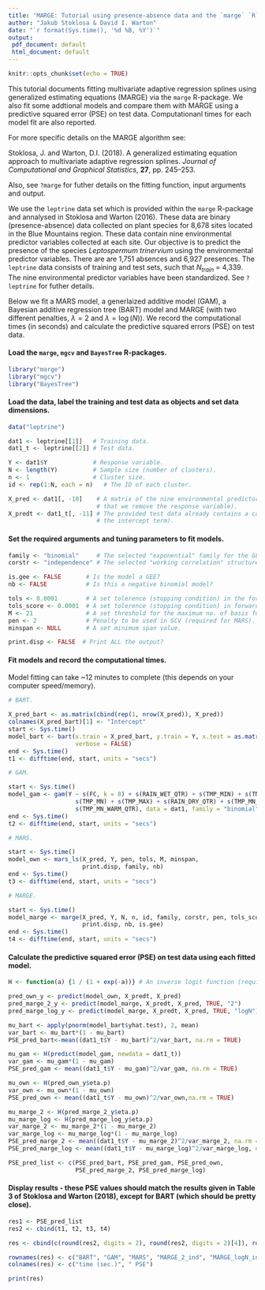 ```yaml
---
title: 'MARGE: Tutorial using presence-absence data and the `marge` `R`-package'
author: "Jakub Stoklosa & David I. Warton"
date: "`r format(Sys.time(), '%d %B, %Y')`"
output:
 pdf_document: default
 html_document: default
---
```


```r
knitr::opts_chunk$set(echo = TRUE)
```

This tutorial documents fitting multivariate adaptive regression splines using generalized estimating equations (MARGE) via the `marge` R-package. We also fit some addtional models and compare them with MARGE using a predictive squared error (PSE) on test data. Computationanl times for each model fit are also reported.

For more specific details on the MARGE algorithm see:

Stoklosa, J. and Warton, D.I. (2018). A generalized estimating equation approach to multivariate adaptive regression splines. *Journal of Computational and Graphical Statistics*, **27**, pp. 245--253.

Also, see ```?marge``` for futher details on the fitting function, input arguments and output.

We use the `leptrine` data set which is provided within the `marge` R-package and annalysed in Stoklosa and Warton (2016). These data are binary (presence-absence) data collected on plant species for 8,678 sites located in the Blue Mountains region. These data contain nine environmental predictor variables collected at each site. Our objective is to predict the presence of the species *Leptospermum trinervium* using the environmental predictor variables. There are are 1,751 absences and 6,927 presences. The `leptrine` data consists of training and test sets, such that $N_{train}$ = 4,339. The nine environmental predictor variables have been standardized. See ```?leptrine``` for futher details.

Below we fit a MARS model, a generlaized additive model (GAM), a Bayesian additive regression tree (BART) model and MARGE (with two different penalties, $\lambda = 2$ and $\lambda = \log(N)$). We record the computational times (in seconds) and calculate the predictive squared errors (PSE) on test data.

#### Load the `marge`, `mgcv` and `BayesTree` R-packages.

```r
library("marge")
library("mgcv")
library("BayesTree")
```

#### Load the data, label the training and test data as objects and set data dimensions.

```r
data("leptrine")

dat1 <- leptrine[[1]]   # Training data.
dat1_t <- leptrine[[2]] # Test data.

Y <- dat1$Y             # Response variable.
N <- length(Y)          # Sample size (number of clusters).
n <- 1                  # Cluster size.
id <- rep(1:N, each = n)   # The ID of each cluster.

X_pred <- dat1[, -10]    # A matrix of the nine environmental predictor variables (note 
                         # that we remove the response variable).
X_predt <- dat1_t[, -11] # The provided test data already contains a column of ones (for 
                         # the intercept term).
```

#### Set the required arguments and tuning parameters to fit models.

```r
family <- "binomial"     # The selected "exponential" family for the GLM/GEE.
corstr <- "independence" # The selected "working correlation" structure (used for GEEs).

is.gee <- FALSE       # Is the model a GEE?
nb <- FALSE           # Is this a negative binomial model?

tols <- 0.0001        # A set tolerence (stopping condition) in the forward pass for MARS.
tols_score <- 0.0001  # A set tolerence (stopping condition) in forward pass for MARGE.
M <- 21               # A set threshold for the maximum no. of basis functions to be used.
pen <- 2              # Penalty to be used in GCV (required for MARS).
minspan <- NULL       # A set minimum span value.

print.disp <- FALSE  # Print ALL the output?
```
<P style="page-break-before: always">
#### Fit models and record the computational times.

Model fitting can take ~12 minutes to complete (this depends on your computer speed/memory).
```r
# BART.

X_pred_bart <- as.matrix(cbind(rep(1, nrow(X_pred)), X_pred))
colnames(X_pred_bart)[1] <- "Intercept"
start <- Sys.time()
model_bart <- bart(x.train = X_pred_bart, y.train = Y, x.test = as.matrix(X_predt), 
                   verbose = FALSE)
end <- Sys.time()
t1 <- difftime(end, start, units = "secs")
```

```r
# GAM.

start <- Sys.time()
model_gam <- gam(Y ~ s(FC, k = 8) + s(RAIN_WET_QTR) + s(TMP_MIN) + s(TMP_SEAS) + 
                   s(TMP_MN) + s(TMP_MAX) + s(RAIN_DRY_QTR) + s(TMP_MN_COLD_QTR) +
                   s(TMP_MN_WARM_QTR), data = dat1, family = "binomial")
end <- Sys.time()
t2 <- difftime(end, start, units = "secs")
```

```r
# MARS.

start <- Sys.time()
model_own <- mars_ls(X_pred, Y, pen, tols, M, minspan, 
                     print.disp, family, nb)
end <- Sys.time()
t3 <- difftime(end, start, units = "secs")
```

\newpage

```r
# MARGE.

start <- Sys.time()
model_marge <- marge(X_pred, Y, N, n, id, family, corstr, pen, tols_score, M, minspan, 
                     print.disp, nb, is.gee)
end <- Sys.time()
t4 <- difftime(end, start, units = "secs")
```
<P style="page-break-before: always">

\newpage

#### Calculate the predictive squared error (PSE) on test data using each fitted model.

```r
H <- function(a) {1 / (1 + exp(-a))} # An inverse logit function (required for PSE below).

pred_own_y <- predict(model_own, X_predt, X_pred)
pred_marge_2_y <- predict(model_marge, X_predt, X_pred, TRUE, "2")
pred_marge_log_y <- predict(model_marge, X_predt, X_pred, TRUE, "logN")

mu_bart <- apply(pnorm(model_bart$yhat.test), 2, mean)
var_bart <- mu_bart*(1 - mu_bart)
PSE_pred_bart<-mean((dat1_t$Y - mu_bart)^2/var_bart, na.rm = TRUE)

mu_gam <- H(predict(model_gam, newdata = dat1_t))
var_gam <- mu_gam*(1 - mu_gam)
PSE_pred_gam <- mean((dat1_t$Y - mu_gam)^2/var_gam, na.rm = TRUE)

mu_own <- H(pred_own_y$eta.p)
var_own <- mu_own*(1 - mu_own)
PSE_pred_own <- mean((dat1_t$Y - mu_own)^2/var_own,na.rm = TRUE)

mu_marge_2 <- H(pred_marge_2_y$eta.p)
mu_marge_log <- H(pred_marge_log_y$eta.p)
var_marge_2 <- mu_marge_2*(1 - mu_marge_2)
var_marge_log <- mu_marge_log*(1 - mu_marge_log)
PSE_pred_marge_2 <- mean((dat1_t$Y - mu_marge_2)^2/var_marge_2, na.rm = TRUE)
PSE_pred_marge_log <- mean((dat1_t$Y - mu_marge_log)^2/var_marge_log, na.rm = TRUE)

PSE_pred_list <- c(PSE_pred_bart, PSE_pred_gam, PSE_pred_own, 
                   PSE_pred_marge_2, PSE_pred_marge_log)
```

#### Display results - these PSE values should match the results given in Table 3 of Stoklosa and Warton (2018), except for BART (which should be pretty close).

```r
res1 <- PSE_pred_list
res2 <- cbind(t1, t2, t3, t4)

res <- cbind(c(round(res2, digits = 2), round(res2, digits = 2)[4]), round(res1, digits = 3))

rownames(res) <- c("BART", "GAM", "MARS", "MARGE_2_ind", "MARGE_logN_ind")
colnames(res) <- c("time (sec.)", " PSE")

print(res)
```
